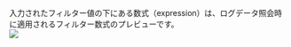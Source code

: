 入力されたフィルター値の下にある数式（expression）は、ログデータ照会時に適用されるフィルター数式のプレビューです。\
![](https://img.whatap.io/media/images/livetail_006_filter_expression.png)
